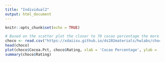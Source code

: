 ```yaml
---
title: "Individual2"
output: html_document
---
```


```r
knitr::opts_chunk$set(echo = TRUE)
```

```r
# Based on the scatter plot the closer to 70 cocao percentage the more likely to have a rating closer to the median rating of 3.250.
choco <- read.csv("https://xdaiisu.github.io/ds202materials/hwlabs/choco.csv")
head(choco)
plot(choco$Cocoa.Pct, choco$Rating, xlab = 'Cocao Percentage', ylab = 'Rating')
summary(choco$Rating)
```
